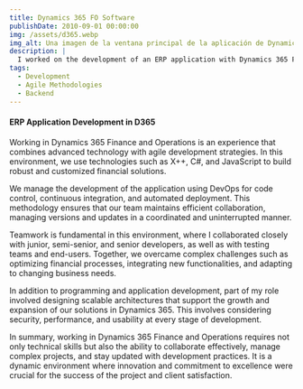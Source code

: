 ```yaml
---
title: Dynamics 365 FO Software
publishDate: 2010-09-01 00:00:00
img: /assets/d365.webp
img_alt: Una imagen de la ventana principal de la aplicación de Dynamics
description: |
  I worked on the development of an ERP application with Dynamics 365 Finance & Operations, where I learned technologies such as X++ and C#, adopted new methodologies, and developed my skills for working in a team.
tags:
  - Development
  - Agile Methodologies
  - Backend
---
```


#### ERP Application Development in D365
Working in Dynamics 365 Finance and Operations is an experience that combines advanced technology with agile development strategies. In this environment, we use technologies such as X++, C#, and JavaScript to build robust and customized financial solutions.

We manage the development of the application using DevOps for code control, continuous integration, and automated deployment. This methodology ensures that our team maintains efficient collaboration, managing versions and updates in a coordinated and uninterrupted manner.

Teamwork is fundamental in this environment, where I collaborated closely with junior, semi-senior, and senior developers, as well as with testing teams and end-users. Together, we overcame complex challenges such as optimizing financial processes, integrating new functionalities, and adapting to changing business needs.

In addition to programming and application development, part of my role involved designing scalable architectures that support the growth and expansion of our solutions in Dynamics 365. This involves considering security, performance, and usability at every stage of development.

In summary, working in Dynamics 365 Finance and Operations requires not only technical skills but also the ability to collaborate effectively, manage complex projects, and stay updated with development practices. It is a dynamic environment where innovation and commitment to excellence were crucial for the success of the project and client satisfaction.





